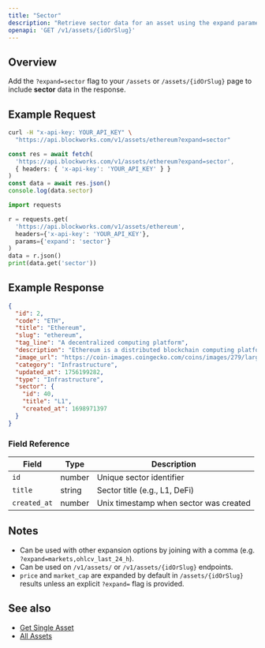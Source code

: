 ```yaml
---
title: "Sector"
description: "Retrieve sector data for an asset using the expand parameter"
openapi: 'GET /v1/assets/{idOrSlug}'
---
```


## Overview

Add the `?expand=sector` flag to your `/assets` or `/assets/{idOrSlug}` page to include **sector** data in the response.

## Example Request

<CodeGroup>

```bash cURL
curl -H "x-api-key: YOUR_API_KEY" \
  "https://api.blockworks.com/v1/assets/ethereum?expand=sector"
```

```typescript TypeScript
const res = await fetch(
  'https://api.blockworks.com/v1/assets/ethereum?expand=sector',
  { headers: { 'x-api-key': 'YOUR_API_KEY' } }
)
const data = await res.json()
console.log(data.sector)
```

```python Python
import requests

r = requests.get(
  'https://api.blockworks.com/v1/assets/ethereum',
  headers={'x-api-key': 'YOUR_API_KEY'},
  params={'expand': 'sector'}
)
data = r.json()
print(data.get('sector'))
```

</CodeGroup>

## Example Response

```json
{
  "id": 2,
  "code": "ETH",
  "title": "Ethereum",
  "slug": "ethereum",
  "tag_line": "A decentralized computing platform",
  "description": "Ethereum is a distributed blockchain computing platform for smart contracts and decentralized applications. Its native token is ether (ETH), which primarily serves as a means of payment for transaction fees and as collateral for borrowing specific ERC-20 tokens within the decentralized finance (DeFi) sector.",
  "image_url": "https://coin-images.coingecko.com/coins/images/279/large/ethereum.png?1696501628",
  "category": "Infrastructure",
  "updated_at": 1756199282,
  "type": "Infrastructure",
  "sector": {
    "id": 40,
    "title": "L1",
    "created_at": 1698971397
  }
}
```

### Field Reference

| Field | Type | Description |
|---|---|---|
| `id` | number | Unique sector identifier |
| `title` | string | Sector title (e.g., L1, DeFi) |
| `created_at` | number | Unix timestamp when sector was created |

## Notes

- Can be used with other expansion options by joining with a comma (e.g. `?expand=markets,ohlcv_last_24_h`).
- Can be used on `/v1/assets/` or `/v1/assets/{idOrSlug}` endpoints.
- `price` and `market_cap` are expanded by default in `/assets/{idOrSlug}` results unless an explicit `?expand=` flag is provided.

## See also

- [Get Single Asset](/api-reference/assets/get-single)
- [All Assets](/api-reference/assets/list)
